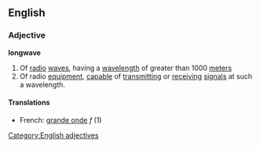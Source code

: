 ==English==
===Adjective===
'''longwave'''
#Of [[radio]] [[wave]]s, having a [[wavelength]] of greater than 1000 [[meter]]s
#Of radio [[equipment]], [[capable]] of [[transmitting]] or [[receiving]] [[signal]]s at such a wavelength.
====Translations====
*French: [[grande onde]] ''f'' (1)

[[Category:English adjectives]]